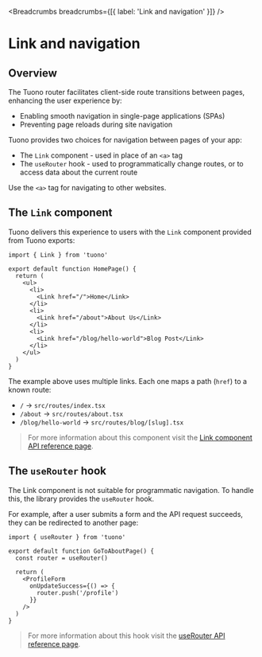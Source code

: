 
<MetaTags
  title="Tuono - Routing"
  canonical="https://tuono.dev/documentation/routing/link-and-navigation"
/>


<Breadcrumbs breadcrumbs={[{ label: 'Link and navigation' }]} />

# Link and navigation

## Overview

The Tuono router facilitates client-side route transitions between pages, enhancing the user experience by:

- Enabling smooth navigation in single-page applications (SPAs)
- Preventing page reloads during site navigation

Tuono provides two choices for navigation between pages of your app:

- The `Link` component - used in place of an `<a>` tag
- The `useRouter` hook - used to programmatically change routes, or to access data about the current route

Use the `<a>` tag for navigating to other websites.

## The `Link` component

Tuono delivers this experience to users with the `Link` component provided from Tuono exports:

```tsx
import { Link } from 'tuono'

export default function HomePage() {
  return (
    <ul>
      <li>
        <Link href="/">Home</Link>
      </li>
      <li>
        <Link href="/about">About Us</Link>
      </li>
      <li>
        <Link href="/blog/hello-world">Blog Post</Link>
      </li>
    </ul>
  )
}
```

The example above uses multiple links. Each one maps a path (`href`) to a known route:

- `/` → `src/routes/index.tsx`
- `/about` → `src/routes/about.tsx`
- `/blog/hello-world` → `src/routes/blog/[slug].tsx`

> For more information about this component visit the [Link component API reference page](/documentation/components/link).

## The `useRouter` hook

The Link component is not suitable for programmatic navigation.
To handle this, the library provides the `useRouter` hook.

For example, after a user submits a form and the API request succeeds, they can be redirected to another page:

```tsx
import { useRouter } from 'tuono'

export default function GoToAboutPage() {
  const router = useRouter()

  return (
    <ProfileForm
      onUpdateSuccess={() => {
        router.push('/profile')
      }}
    />
  )
}
```

> For more information about this hook visit the [useRouter API reference page](/documentation/hooks/use-router).
